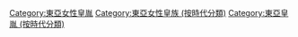 [[Category:東亞女性皇胤|Category:東亞女性皇胤]]
[[Category:東亞女性皇族_(按時代分類)|Category:東亞女性皇族 (按時代分類)]]
[[Category:東亞皇胤_(按時代分類)|Category:東亞皇胤 (按時代分類)]]